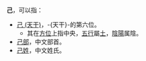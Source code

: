 {{disambig|Cat=一字消歧义}}

'''己'''，可以指：
*[[己_(天干)|己 (天干)]]，-{天干}-的第六位。
**其在[[方位|方位]]上指中央，[[五行|五行]]屬[[土|土]]，[[陰陽|陰陽]]属陰。
*[[己部|己部]]，中文部首。
*[[己姓|己姓]]，中文姓氏。